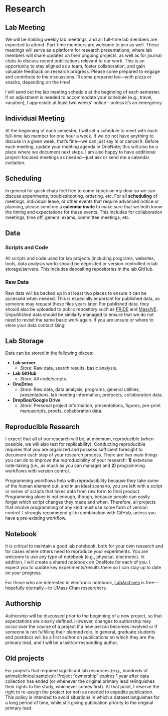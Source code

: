 # Research

## Lab Meeting
We will be holding weekly lab meetings, and all full-time lab members are expected to attend. Part-time members are welcome to join as well. These meetings will serve as a platform for research presentations, where lab members will share updates on their ongoing projects, as well as for journal clubs to discuss recent publications relevant to our work. This is an opportunity to stay aligned as a team, foster collaboration, and gain valuable feedback on research progress. Please come prepared to engage and contribute to the discussions.I’ll come prepared too—with pizza or snacks, depending on the time!

I will send out the lab meeting schedule at the beginning of each semester. If an adjustment is needed to accommodate your schedule (e.g., travel, vacation), I appreciate at least two weeks' notice—unless it’s an emergency. 

## Individual Meeting
At the beginning of each semester, I will set a schedule to meet with each full-time lab member for one hour a week. If we do not have anything to discuss in a given week, that's fine—we can just say hi or cancel it. Before each meeting, update your meeting agenda in OneNote; this will also be a place where we document next steps. I am also happy to have additional project-focused meetings as needed—just ask or send me a calendar invitation.

## Scheduling
In general for quick chats feel free to come knock on my door so we can discuss experiments, troubleshooting, ordering, etc. For all **scheduling** of meetings, individual leave, or other events that require advanced notice or planning, please send me a **calendar invite** to make sure that we both know the timing and expectations for these events. This includes for collaboration meetings, time off, general exams, committee meetings, etc.

## Data
### Scripts and Code
All scripts and code used for lab projects (including programs, websites, tools, data analysis work) should be deposited or version controlled in lab storage/servers. This includes depositing repositories in the lab GitHub.

### Raw Data
Raw data will be backed up in at least two places to ensure it can be accessed when needed. This is especially important for published data, as someone may request these files years later. For published data, they should also be uploaded to public repository such as [PRIDE](https://www.ebi.ac.uk/pride/) and [MassIVE](https://massive.ucsd.edu/ProteoSAFe/static/massive.jsp). Unpublished data should be similarly managed to ensure that we do not need to revisit the same basic work again. If you are unsure or where to store your data contact Qing!

## Lab Storage
Data can be stored in the following places:  

* **Lab server**
  + *Store*: Raw data, search results, basic analysis.
* **Lab GitHub**
  * *Store*: All code/scripts.
* **OneDrive**
  * *Store*: Raw data, data analysis, programs, general utilities, presentations, lab meeting information, protocols, collaboration data.
* **DropBox/Google Drive** 
  * *Store*: Personal project information, presentations, figures, pre-print manuscripts, proofs, collaboration data.

## Reproducible Research
I expect that all of our research will be, at minimum, reproducible (when possible, we will also test for replicability). Conducting reproducible requires that you are organized and possess sufficient foresight to document each step of your research process. There are two main things you can do to improve the reproducibility of your research: **1)** extensive note-taking (i.e., as much as you can manage) and **2)** programming workflows with version control.

Programming workflows help with reproducibility because they take some of the human element out, and in an ideal scenario, you are left with a script or series of scripts that takes data from raw form to final product. Programming alone is not enough, though, because people can easily forget which script changes they made and when. Therefore, all projects that involve programming of any kind must use some form of version control. I strongly recommend git in combination with GitHub, unless you have a pre-existing workflow.

## Notebook
It is critical to maintain a good lab notebook, both for your own research and for cases where others need to reproduce your experiments. You are welcome to use any type of notebook (e.g., physical, electronic). In addition, I will create a shared notebook on OneNote for each of you. I expect you to update key experiments/results there so I can stay up to date on your progress.

For those who are interested in electronic notebook, [LabArchives](https://www.umassmed.edu/it/services/research-technology/basic-science/labarchives/) is free—hopefully eternally—to UMass Chan researchers.

## Authorship
Authorship will be discussed prior to the beginning of a new project, so that expectations are clearly defined. However, changes to authorship may occur over the course of a project if a new person becomes involved or if someone is not fulfilling their planned role. In general, graduate students and postdocs will be a first author on publications on which they are the primary lead, and I will be a last/corresponding author.

## Old projects
For projects that required significant lab resources (e.g., hundreds of animal/clinical samples): Project "ownership" expires 1 year after data collection has ended (or whenever the original primary lead relinquishes their rights to the study, whichever comes first). At that point, I reserve the right to re-assign the project (or not) as needed to expedite publication. This policy is intended to avoid situations in which a dataset languishes for a long period of time, while still giving publication priority to the original primary lead.
